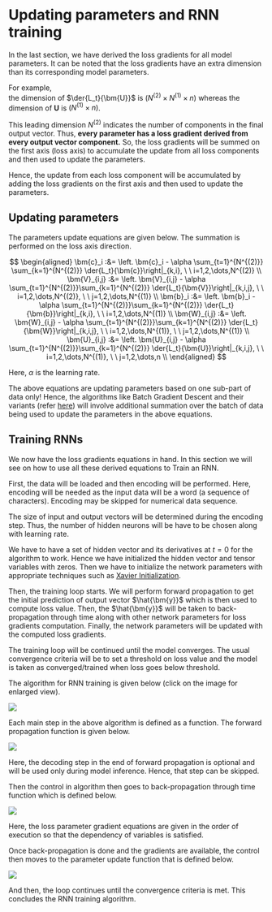 # Updating parameters and RNN training

In the last section, we have derived the loss gradients for all model parameters.
It can be noted that the loss gradients have an extra dimension than its corresponding
model parameters.

For example, \
the dimension of $\der{L_t}{\bm{U}}$ is $\left(N^{(2)}\times
N^{(1)}\times n\right)$ whereas the dimension of $\bm{U}$ is
$\left(N^{(1)}\times n\right)$.

This leading dimension $N^{(2)}$ indicates the number of components in the
final output vector. Thus, **every parameter has a loss gradient derived from
every output vector component.** So, the loss gradients will be summed on the
first axis (loss axis) to accumulate the update from all loss components and
then used to update the parameters.

Hence, the update from each loss component will be accumulated by adding the
loss gradients on the first axis and then used to update the parameters.

## Updating parameters
The parameters update equations are given below. The summation is performed on
the loss axis direction.

$$
\begin{aligned}
\bm{c}_i :&= \left. \bm{c}_i - \alpha \sum_{t=1}^{N^{(2)}} \sum_{k=1}^{N^{(2)}} \der{L_t}{\bm{c}}\right|_{k,i}, \ \ i=1,2,\dots,N^{(2)} \\
\bm{V}_{i,j} :&= \left. \bm{V}_{i,j} - \alpha \sum_{t=1}^{N^{(2)}}\sum_{k=1}^{N^{(2)}} \der{L_t}{\bm{V}}\right|_{k,i,j}, \ \ i=1,2,\dots,N^{(2)}, \ \ j=1,2,\dots,N^{(1)} \\
\bm{b}_i :&= \left. \bm{b}_i - \alpha \sum_{t=1}^{N^{(2)}}\sum_{k=1}^{N^{(2)}} \der{L_t}{\bm{b}}\right|_{k,i}, \ \ i=1,2,\dots,N^{(1)} \\
\bm{W}_{i,j} :&= \left. \bm{W}_{i,j} - \alpha \sum_{t=1}^{N^{(2)}}\sum_{k=1}^{N^{(2)}} \der{L_t}{\bm{W}}\right|_{k,i,j}, \ \ i=1,2,\dots,N^{(1)}, \ \ j=1,2,\dots,N^{(1)} \\
\bm{U}_{i,j} :&= \left. \bm{U}_{i,j} - \alpha \sum_{t=1}^{N^{(2)}}\sum_{k=1}^{N^{(2)}} \der{L_t}{\bm{U}}\right|_{k,i,j}, \ \ i=1,2,\dots,N^{(1)}, \ \ j=1,2,\dots,n \\
\end{aligned}
$$

Here, $\alpha$ is the learning rate.

:::{.callout-note}
The above equations are updating parameters based on one sub-part of data only!
Hence, the algorithms like Batch Gradient Descent and their variants (refer
[here](https://medium.com/data-science/batch-mini-batch-stochastic-gradient-descent-7a62ecba642a){target="blank"})
will involve additional summation over the batch of data being used to update
the parameters in the above equations.
:::

## Training RNNs

We now have the loss gradients equations in hand. In this section we will
see on how to use all these derived equations to Train an RNN.

First, the data will be loaded and then encoding will be performed. Here,
encoding will be needed as the input data will be a word (a sequence of characters).
Encoding may be skipped for numerical data sequence.

The size of input and output vectors will be determined during the encoding step.
Thus, the number of hidden neurons will be have to be chosen along with
learning rate.

We have to have a set of hidden vector and its derivatives at $t=0$ for the
algorithm to work. Hence we have initialized the hidden vector and tensor
variables with zeros. Then we have to initialize the network parameters with
appropriate techniques such as [Xavier
Initialization](https://www.geeksforgeeks.org/xavier-initialization/){target="blank"}.

Then, the training loop starts. We will perform forward propagation to get the
initial prediction of output vector $\hat{\bm{y}}$ which is then used to
compute loss value. Then, the $\hat{\bm{y}}$ will be taken to back-propagation
through time along with other network parameters for loss gradients
computation. Finally, the network parameters will be updated with the computed
loss gradients.

The training loop will be continued until the model converges. The usual
convergence criteria will be to set a threshold on loss value and the model is
taken as converged/trained when loss goes below threshold.

The algorithm for RNN training is given below (click on the image for enlarged view).

![](supportingFiles/algorithms/RNNtraining.png){.lightbox}

Each main step in the above algorithm is defined as a function. The forward
propagation function is given below.

![](supportingFiles/algorithms/ForwardPropagation.png){.lightbox}

Here, the decoding step in the end of forward propagation is optional and
will be used only during model inference. Hence, that step can be skipped.

Then the control in algorithm then goes to back-propagation through time function
which is defined below.

![](supportingFiles/algorithms/BPTT.png){.lightbox}

Here, the loss parameter gradient equations are given in the order of
execution so that the dependency of variables is satisfied.

Once back-propagation is done and the gradients are available, the control
then moves to the parameter update function that is defined below.

![](supportingFiles/algorithms/ParameterUpdate.png){.lightbox}

And then, the loop continues until the convergence criteria is met. This
concludes the RNN training algorithm.


